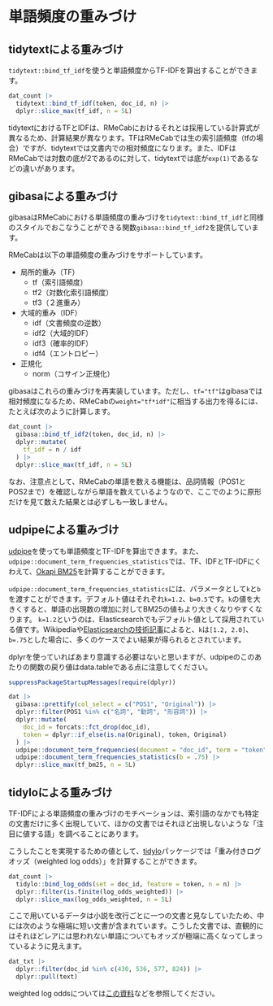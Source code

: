 # 単語頻度の重みづけ {#weighting}

## tidytextによる重みづけ

`tidytext::bind_tf_idf`を使うと単語頻度からTF-IDFを算出することができます。

```r
dat_count |>
  tidytext::bind_tf_idf(token, doc_id, n) |>
  dplyr::slice_max(tf_idf, n = 5L)
```

tidytextにおけるTFとIDFは、RMeCabにおけるそれとは採用している計算式が異なるため、計算結果が異なります。TFはRMeCabでは生の索引語頻度（tfの場合）ですが、tidytextでは文書内での相対頻度になります。また、IDFはRMeCabでは対数の底が2であるのに対して、tidytextでは底が`exp(1)`であるなどの違いがあります。

## gibasaによる重みづけ

gibasaはRMeCabにおける単語頻度の重みづけを`tidytext::bind_tf_idf`と同様のスタイルでおこなうことができる関数`gibasa::bind_tf_idf2`を提供しています。

RMeCabは以下の単語頻度の重みづけをサポートしています。

-   局所的重み（TF）
    -   tf（索引語頻度）
    -   tf2（対数化索引語頻度）
    -   tf3（２進重み）
-   大域的重み（IDF）
    -   idf（文書頻度の逆数）
    -   idf2（大域的IDF）
    -   idf3（確率的IDF）
    -   idf4（エントロピー）
-   正規化
    -   norm（コサイン正規化）

gibasaはこれらの重みづけを再実装しています。ただし、`tf="tf"`はgibasaでは相対頻度になるため、RMeCabの`weight="tf*idf"`に相当する出力を得るには、たとえば次のように計算します。

```r
dat_count |>
  gibasa::bind_tf_idf2(token, doc_id, n) |>
  dplyr::mutate(
    tf_idf = n / idf
  ) |>
  dplyr::slice_max(tf_idf, n = 5L)
```

なお、注意点として、RMeCabの単語を数える機能は、品詞情報（POS1とPOS2まで）を確認しながら単語を数えているようなので、ここでのように原形だけを見て数えた結果とは必ずしも一致しません。

## udpipeによる重みづけ

[udpipe](https://bnosac.github.io/udpipe/en/)を使っても単語頻度とTF-IDFを算出できます。また、`udpipe::document_term_frequencies_statistics`では、TF、IDFとTF-IDFにくわえて、[Okapi BM25](https://en.wikipedia.org/wiki/Okapi_BM25)を計算することができます。

`udpipe::document_term_frequencies_statistics`には、パラメータとして`k`と`b`を渡すことができます。デフォルト値はそれぞれ`k=1.2`、`b=0.5`です。`k`の値を大きくすると、単語の出現数の増加に対してBM25の値もより大きくなりやすくなります。
`k=1.2`というのは、Elasticsearchでもデフォルト値として採用されている値です。Wikipediaや[Elasticsearchの技術記事](https://www.elastic.co/jp/blog/practical-bm25-part-3-considerations-for-picking-b-and-k1-in-elasticsearch)によると、`k`は`[1.2, 2.0]`、`b=.75`とした場合に、多くのケースでよい結果が得られるとされています。

dplyrを使っていればあまり意識する必要はないと思いますが、udpipeのこのあたりの関数の戻り値はdata.tableである点に注意してください。

```r
suppressPackageStartupMessages(require(dplyr))

dat |>
  gibasa::prettify(col_select = c("POS1", "Original")) |>
  dplyr::filter(POS1 %in% c("名詞", "動詞", "形容詞")) |>
  dplyr::mutate(
    doc_id = forcats::fct_drop(doc_id),
    token = dplyr::if_else(is.na(Original), token, Original)
  ) |>
  udpipe::document_term_frequencies(document = "doc_id", term = "token") |>
  udpipe::document_term_frequencies_statistics(b = .75) |>
  dplyr::slice_max(tf_bm25, n = 5L)
```

## tidyloによる重みづけ

TF-IDFによる単語頻度の重みづけのモチベーションは、索引語のなかでも特定の文書だけに多く出現していて、ほかの文書ではそれほど出現しないような「注目に値する語」を調べることにあります。

こうしたことを実現するための値として、[tidylo](https://github.com/juliasilge/tidylo)パッケージでは「重み付きログオッズ（weighted log odds）」を計算することができます。

```r
dat_count |>
  tidylo::bind_log_odds(set = doc_id, feature = token, n = n) |>
  dplyr::filter(is.finite(log_odds_weighted)) |>
  dplyr::slice_max(log_odds_weighted, n = 5L)
```

ここで用いているデータは小説を改行ごとに一つの文書と見なしていたため、中には次のような極端に短い文書が含まれています。こうした文書では、直観的にはそれほどレアには思われない単語についてもオッズが極端に高くなってしまっているように見えます。

```r
dat_txt |>
  dplyr::filter(doc_id %in% c(430, 536, 577, 824)) |>
  dplyr::pull(text)
```

weighted log oddsについては[この資料](https://bookdown.org/Maxine/tidy-text-mining/weighted-log-odds-ratio.html)などを参照してください。

